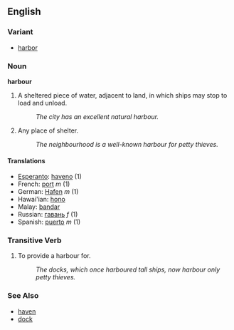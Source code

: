 ==English==
===Variant===
*[[harbor]]

===Noun===
'''harbour'''

# A sheltered piece of water, adjacent to land, in which ships may stop to load and unload.
#: ''The city has an excellent natural harbour.''
# Any place of shelter.
#: ''The neighbourhood is a well-known harbour for petty thieves.''

====Translations====
*[[Esperanto]]: [[haveno]] (1)
*French: [[port]] ''m'' (1)
*German: [[Hafen]] ''m'' (1)
*Hawai'ian: [[hono]]
*Malay: [[bandar]]
*Russian: [[гавань]] ''f'' (1)
*Spanish: [[puerto]] ''m'' (1)

===Transitive Verb===
# To provide a harbour for.
#: ''The docks, which once harboured tall ships, now harbour only petty thieves.''

===See Also===
* [[haven]]
* [[dock]]